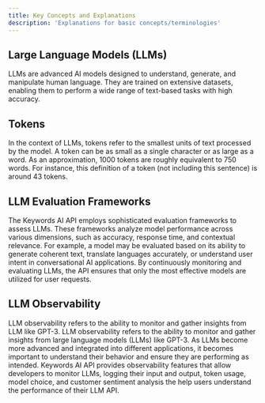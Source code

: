 ```yaml
---
title: Key Concepts and Explanations
description: 'Explanations for basic concepts/terminologies'
---
```


## Large Language Models (LLMs)

LLMs are advanced AI models designed to understand, generate, and manipulate human language. They are trained on extensive datasets, enabling them to perform a wide range of text-based tasks with high accuracy.

## Tokens

In the context of LLMs, tokens refer to the smallest units of text processed by the model. A token can be as small as a single character or as large as a word. As an approximation, 1000 tokens are roughly equivalent to 750 words. For instance, this definition of a token (not including this sentence) is around 43 tokens.

## LLM Evaluation Frameworks

The Keywords AI API employs sophisticated evaluation frameworks to assess LLMs. These frameworks analyze model performance across various dimensions, such as accuracy, response time, and contextual relevance. For example, a model may be evaluated based on its ability to generate coherent text, translate languages accurately, or understand user intent in conversational AI applications. By continuously monitoring and evaluating LLMs, the API ensures that only the most effective models are utilized for user requests.

## LLM Observability

LLM observability refers to the ability to monitor and gather insights from LLM like GPT-3. LLM observability refers to the ability to monitor and gather insights from large language models (LLMs) like GPT-3. As LLMs become more advanced and integrated into different applications, it becomes important to understand their behavior and ensure they are performing as intended. Keywords AI API provides observability features that allow developers to monitor LLMs, logging their input and output, token usage, model choice, and customer sentiment analysis the help users understand the performance of their LLM API.

